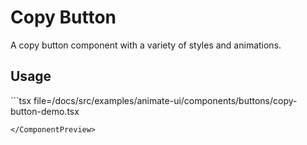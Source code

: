 
# Copy Button

A copy button component with a variety of styles and animations.

## Usage

<ComponentPreview component={CopyButtonDemo}>
```tsx file=<rootDir>/docs/src/examples/animate-ui/components/buttons/copy-button-demo.tsx

```
</ComponentPreview>
